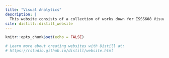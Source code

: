 ```yaml
---
title: "Visual Analytics"
description: |
  This website consists of a collection of works down for ISSS608 Visual Analytics and Applications. 
site: distill::distill_website
---
```


```r
knitr::opts_chunk$set(echo = FALSE)

# Learn more about creating websites with Distill at:
# https://rstudio.github.io/distill/website.html

```

